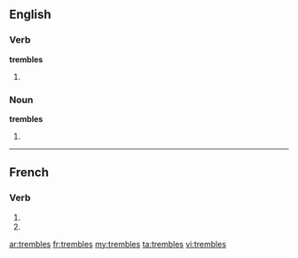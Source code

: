 {{also|tremblés}}
==English==

===Verb===
'''trembles'''

# {{third-person singular of|tremble}}

===Noun===
'''trembles'''

# {{plural of|tremble}}

----

==French==

===Verb===
{{fr-verb-form}}

# {{conjugation of|trembler||2|s|pres|ind|lang=fr}}
# {{conjugation of|trembler||2|s|pres|sub|lang=fr}}

[[ar:trembles]]
[[fr:trembles]]
[[my:trembles]]
[[ta:trembles]]
[[vi:trembles]]